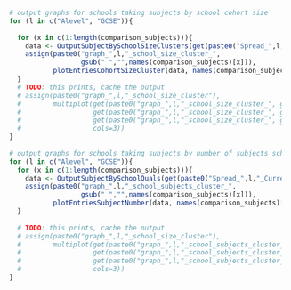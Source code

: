 ```{r Load_graph_Provision_cluster_size, message=FALSE}
  # output graphs for schools taking subjects by school cohort size
  for (l in c("Alevel", "GCSE")){
    
    for (x in c(1:length(comparison_subjects))){
      data <- OutputSubjectBySchoolSizeClusters(get(paste0("Spread_",l,"_Current")), comparison_subjects[[x]], "combined")
      assign(paste0("graph_",l,"_school_size_cluster_",
                    gsub(" ","",names(comparison_subjects)[x])),
             plotEntriesCohortSizeCluster(data, names(comparison_subjects)[x], l, data$label))
    }
    # TODO: this prints, cache the output
    # assign(paste0("graph_",l,"_school_size_cluster"),
    #        multiplot(get(paste0("graph_",l,"_school_size_cluster_", gsub(" ","",names(comparison_subjects)[1]))),
    #                  get(paste0("graph_",l,"_school_size_cluster_", gsub(" ","",names(comparison_subjects)[2]))),
    #                  get(paste0("graph_",l,"_school_size_cluster_", gsub(" ","",names(comparison_subjects)[3]))),
    #                  cols=3))
  }
  
  # output graphs for schools taking subjects by number of subjects school offers
  for (l in c("Alevel", "GCSE")){
    for (x in c(1:length(comparison_subjects))){
      data <- OutputSubjectBySchoolQuals(get(paste0("Spread_",l,"_Current")), comparison_subjects[[x]], "combined")
      assign(paste0("graph_",l,"_school_subjects_cluster_",
                    gsub(" ","",names(comparison_subjects)[x])),
             plotEntriesSubjectNumber(data, names(comparison_subjects)[x], l, data$label))
    }
    
    # TODO: this prints, cache the output
    # assign(paste0("graph_",l,"_school_size_cluster"),
    #        multiplot(get(paste0("graph_",l,"_school_subjects_cluster_", gsub(" ","",names(comparison_subjects)[1]))),
    #                  get(paste0("graph_",l,"_school_subjects_cluster_", gsub(" ","",names(comparison_subjects)[2]))),
    #                  get(paste0("graph_",l,"_school_subjects_cluster_", gsub(" ","",names(comparison_subjects)[3]))),
    #                  cols=3))
  }
```